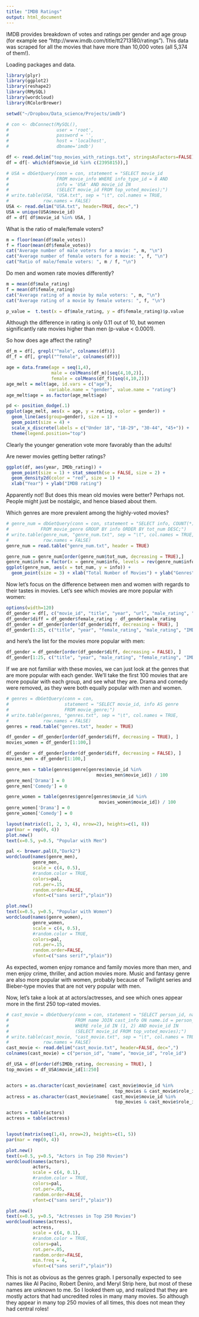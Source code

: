 ```yaml
---
title: "IMDB Ratings"
output: html_document
---
```


IMDB provides breakdown of votes and ratings per gender and age group (for example
see "http://www.imdb.com/title/tt2713180/ratings"). This data was scraped for all
the movies that have more than 10,000 votes (all 5,374 of them!).

Loading packages and data.

```r
library(plyr)
library(ggplot2)
library(reshape2)
library(RMySQL)
library(wordcloud)
library(RColorBrewer)

setwd("~/Dropbox/Data_science/Projects/imdb")

# con <- dbConnect(MySQL(),
#                  user = 'root',
#                  password = '',
#                  host = 'localhost',
#                  dbname='imdb')

df <- read.delim("top_movies_with_ratings.txt", stringsAsFactors=FALSE)
df = df[- which(df$movie_id %in% c(2395815)),]

# USA = dbGetQuery(conn = con, statement = "SELECT movie_id 
#                  FROM movie_info WHERE info_type_id = 8 AND 
#                  info = 'USA' AND movie_id IN 
#                  (SELECT movie_id FROM top_voted_movies);")
# write.table(USA, "USA.txt", sep = "\t", col.names = TRUE,
#             row.names = FALSE)
USA <- read.delim("USA.txt", header=TRUE, dec=",")
USA = unique(USA$movie_id)
df = df[ df$movie_id %in% USA, ]
```

What is the ratio of male/female voters?

```r
m = floor(mean(df$male_votes))
f = floor(mean(df$female_votes))
cat("Average number of male voters for a movie: ", m, "\n")
cat("Average number of female voters for a movie: ", f, "\n")
cat("Ratio of male/female voters: ", m / f, "\n")
```

Do men and women rate movies differently?

```r
m = mean(df$male_rating)
f = mean(df$female_rating)
cat("Average rating of a movie by male voters: ", m, "\n")
cat("Average rating of a movie by female voters: ", f, "\n")

p_value =  t.test(x = df$male_rating, y = df$female_rating)$p.value
```

Although the difference in rating is only 0.11 out of 10, but women significantly rate movies higher than men (p-value < 0.0001).

So how does age affect the rating?

```r
df_m = df[, grepl("^male", colnames(df))]
df_f = df[, grepl("^female", colnames(df))]

age = data.frame(age = seq(1,4),
                 male = colMeans(df_m)[seq(4,10,2)],
                 female = colMeans(df_f)[seq(4,10,2)]) 
age_melt = melt(age, id.vars = c("age"), 
                variable.name = "gender", value.name = "rating")
age_melt$age = as.factor(age_melt$age)

pd <- position_dodge(.1)
ggplot(age_melt, aes(x = age, y = rating, color = gender)) + 
  geom_line(aes(group=gender), size = 1) +
  geom_point(size = 4) +
  scale_x_discrete(labels = c("Under 18", "18-29", "30-44", "45+")) +
  theme(legend.position="top")
```

Clearly the younger generation vote more favorably than the adults!

Are newer movies getting better ratings?

```r
ggplot(df, aes(year, IMDb_rating)) + 
  geom_point(size = 1) + stat_smooth(se = FALSE, size = 2) + 
  geom_density2d(color = "red", size = 1) +
  xlab("Year") + ylab("IMDB rating")
```

Apparently not! But does this mean old movies were better? Perhaps not. 
People might just be nostalgic, and hence biased about them.

Which genres are more prevalent among the highly-voted movies?

```r
# genre_num = dbGetQuery(conn = con, statement = "SELECT info, COUNT(*) AS tot_num 
#            FROM movie_genre GROUP BY info ORDER BY tot_num DESC;")
# write.table(genre_num, "genre_num.txt", sep = "\t", col.names = TRUE,
#             row.names = FALSE)
genre_num = read.table("genre_num.txt", header = TRUE)

genre_num = genre_num[order(genre_num$tot_num, decreasing = TRUE),]
genre_num$info = factor(x = genre_num$info, levels = rev(genre_num$info))
ggplot(genre_num, aes(x = tot_num, y = info)) +
  geom_point(size = 3) + xlab("Total Number of Movies") + ylab("Genres")
```

Now let's focus on the difference between men and women with regards to their
tastes in movies. Let's see which movies are more popular with women:

```r
options(width=120)
df_gender = df[, c("movie_id", "title", "year", "url", "male_rating", "female_rating", "IMDb_rating")]
df_gender$diff = df_gender$female_rating - df_gender$male_rating
df_gender = df_gender[order(df_gender$diff, decreasing = TRUE), ]
df_gender[1:25, c("title", "year", "female_rating", "male_rating", "IMDb_rating")]
```

and here's the list for the movies more popular with men:
```r
df_gender = df_gender[order(df_gender$diff, decreasing = FALSE), ]
df_gender[1:25, c("title", "year", "male_rating", "female_rating", "IMDb_rating")]
```

If we are not familiar with these movies, we can just look at the genres that are more popular with each gender. We'll take the first 100 movies that are more popular with each group, and see what they are. Drama and comedy were removed, as they were both equally popular with men and women.

```r
# genres = dbGetQuery(conn = con, 
#                     statement = "SELECT movie_id, info AS genre 
#                     FROM movie_genre;")
# write.table(genres, "genres.txt", sep = "\t", col.names = TRUE,
#             row.names = FALSE)
genres = read.table("genres.txt", header = TRUE)

df_gender = df_gender[order(df_gender$diff, decreasing = TRUE), ]
movies_women = df_gender[1:100,]

df_gender = df_gender[order(df_gender$diff, decreasing = FALSE), ]
movies_men = df_gender[1:100,]

genre_men = table(genres$genre[genres$movie_id %in% 
                                  movies_men$movie_id]) / 100
genre_men['Drama'] = 0
genre_men['Comedy'] = 0

genre_women = table(genres$genre[genres$movie_id %in% 
                                   movies_women$movie_id]) / 100
genre_women['Drama'] = 0
genre_women['Comedy'] = 0

layout(matrix(c(1, 2, 3, 4), nrow=2), heights=c(1, 8))
par(mar = rep(0, 4))
plot.new()
text(x=0.5, y=0.5, "Popular with Men")

pal <- brewer.pal(8,"Dark2")
wordcloud(names(genre_men),
          genre_men,
          scale = c(4, 0.5),
          #random.color = TRUE,
          colors=pal, 
          rot.per=.15,
          random.order=FALSE,
          vfont=c("sans serif","plain"))

plot.new()
text(x=0.5, y=0.5, "Popular with Women")
wordcloud(names(genre_women),
          genre_women,
          scale = c(4, 0.5),
          #random.color = TRUE,
          colors=pal, 
          rot.per=.15,
          random.order=FALSE,
          vfont=c("sans serif","plain"))

```

As expected, women enjoy romance and family movies more than men, and men enjoy crime, thriller, and action movies more. Music and fantasy genre are also more popular with women, probably because of Twilight series and Bieber-type movies that are not very popular with men.

Now, let's take a look at at actors/actresses, and see which ones appear more in the first 250 top-rated movies.

```r
# cast_movie = dbGetQuery(conn = con, statement = "SELECT person_id, name, movie_id, role_id
#                         FROM name JOIN cast_info ON name.id = person_id 
#                         WHERE role_id IN (1, 2) AND movie_id IN 
#                         (SELECT movie_id FROM top_voted_movies);")
# write.table(cast_movie, "cast_movie.txt", sep = "\t", col.names = TRUE,
#             row.names = FALSE)
cast_movie <- read.delim("cast_movie.txt", header=FALSE, dec=",")
colnames(cast_movie) = c("person_id", "name", "movie_id", "role_id")

df_USA = df[order(df$IMDb_rating, decreasing = TRUE), ]
top_movies = df_USA$movie_id[1:250]


actors = as.character(cast_movie$name[ cast_movie$movie_id %in% 
                                         top_movies & cast_movie$role_id == 1])
actress = as.character(cast_movie$name[ cast_movie$movie_id %in% 
                                         top_movies & cast_movie$role_id == 2])

actors = table(actors)
actress = table(actress)


layout(matrix(seq(1,4), nrow=2), heights=c(1, 5))
par(mar = rep(0, 4))

plot.new()
text(x=0.5, y=0.5, "Actors in Top 250 Movies")
wordcloud(names(actors),
          actors,
          scale = c(4, 0.1),
          #random.color = TRUE,
          colors=pal, 
          rot.per=.05,
          random.order=FALSE,
          vfont=c("sans serif","plain"))

plot.new()
text(x=0.5, y=0.5, "Actresses in Top 250 Movies")
wordcloud(names(actress),
          actress,
          scale = c(4, 0.1),
          #random.color = TRUE,
          colors=pal, 
          rot.per=.05,
          random.order=FALSE,
          min.freq = 4,
          vfont=c("sans serif","plain"))

```

This is not as obvious as the genres graph. I personally expected to see names like
Al Pacino, Robert Deniro, and Meryl Strip here, but most of these names are unknown
to me. So I looked them up, and realized that they are mostly actors
that had uncredited roles in many many movies. So although they appear in many top
250 movies of all times, this does not mean they had central roles!







